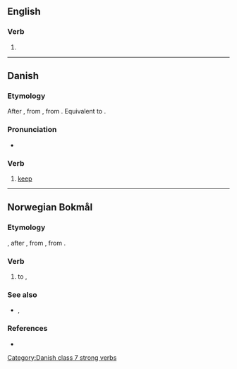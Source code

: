 ==English==

===Verb===
{{head|en|verb}}

# {{obsolete spelling of|behold|lang=en}}

----

==Danish==

===Etymology===
After {{der|da|gml|beholden}}, from {{der|da|osx|bihaldan}}, from {{der|da|gem-pro|*bihaldaną||to hold with, keep}}. Equivalent to {{prefix|da|be|holde|gloss2=to hold}}.

===Pronunciation===
* {{IPA|[b̥eˈhʌlˀə]|lang=da}}

===Verb===
{{da-verb|behold|beholde|beholder|beholdt|har|beholdt}}

# [[keep]]

[[Category:Danish class 7 strong verbs]]

----

==Norwegian Bokmål==

===Etymology===
{{prefix|nb|be|holde}}, after {{der|nb|gml|beholden}}, from {{der|nb|osx|bihaldan}}, from {{der|nb|gem-pro|*bihaldaną||to keep}}.

===Verb===
{{head|nb|verb|imperative|behold|present tense|beholder|passive|beholdes|simple past and past participle|beholdt|present participle|beholdende}}

# to {{l|en|keep}}, {{l|en|retain}}

===See also===
* {{l|nn|behalda}}, {{l-nn|behalde}}

===References===
* {{R:The Bokmål Dictionary}}